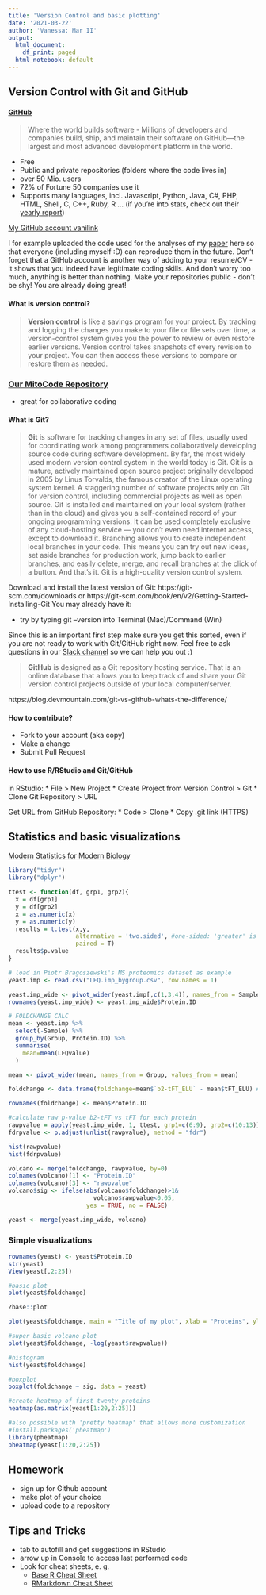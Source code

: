 ```yaml
---
title: 'Version Control and basic plotting'
date: '2021-03-22'
author: 'Vanessa: Mar II'
output:
  html_document:
    df_print: paged
  html_notebook: default
---
```


## Version Control with Git and GitHub

#### [GitHub](https://github.com/)

>Where the world builds software - 
Millions of developers and companies build, ship, and maintain their software on GitHub—the largest and most advanced development platform in the world.

* Free
* Public and private repositories (folders where the code lives in)
* over 50 Mio. users
* 72% of Fortune 50 companies use it
* Supports many languages, incl. Javascript, Python, Java, C#, PHP, HTML, Shell, C, C++, Ruby, R ... (if you're into stats, check out their [yearly report](https://octoverse.github.com/))

[My GitHub account vanilink](https://github.com/vanilink)

I for example uploaded the code used for the analyses of my [paper](doi.org/10.1038/s42255-020-00278-3) here so that everyone (including myself :D) can reproduce them in the future. Don't forget that a GitHub account is another way of adding to your resume/CV - it shows that you indeed have legitimate coding skills. And don't worry too much, anything is better than nothing. Make your repositories public - don't be shy! You are already doing great! 

#### What is version control?

> **Version control** is like a savings program for your project. By tracking and logging the changes you make to your file or file sets over time, a version-control system gives you the power to review or even restore earlier versions. Version control takes snapshots of every revision to your project. You can then access these versions to compare or restore them as needed.

### [Our MitoCode Repository](https://github.com/DatViseR/MitoCode_R_Workshops)

* great for collaborative coding

#### What is Git?

> **Git** is software for tracking changes in any set of files, usually used for coordinating work among programmers collaboratively developing source code during software development. By far, the most widely used modern version control system in the world today is Git. Git is a mature, actively maintained open source project originally developed in 2005 by Linus Torvalds, the famous creator of the Linux operating system kernel. A staggering number of software projects rely on Git for version control, including commercial projects as well as open source.
> Git is installed and maintained on your local system (rather than in the cloud) and gives you a self-contained record of your ongoing programming versions. It can be used completely exclusive of any cloud-hosting service — you don’t even need internet access, except to download it. Branching allows you to create independent local branches in your code. This means you can try out new ideas, set aside branches for production work, jump back to earlier branches, and easily delete, merge, and recall branches at the click of a button. And that’s it. Git is a high-quality version control system.

Download and install the latest version of Git: https://git-scm.com/downloads or https://git-scm.com/book/en/v2/Getting-Started-Installing-Git 
You may already have it:

* try by typing    git --version     into Terminal (Mac)/Command (Win)

Since this is an important first step make sure you get this sorted, even if you are not ready to work with Git/GitHub right now. Feel free to ask questions in our [Slack channel](https://join.slack.com/t/mitocodeworkspace/shared_invite/zt-o4q15mf8-ilwjxdnS0DjfFjp8jI92Aw) so we can help you out :) 

> **GitHub** is designed as a Git repository hosting service. That is an online database that allows you to keep track of and share your Git version control projects outside of your local computer/server.

https://blog.devmountain.com/git-vs-github-whats-the-difference/

#### How to contribute?

* Fork to your account (aka copy)
* Make a change
* Submit Pull Request


#### How to use R/RStudio and Git/GitHub

in RStudio:
* File > New Project
* Create Project from Version Control > Git
* Clone Git Repository > URL

Get URL from GitHub Repository:
* Code > Clone
* Copy .git link (HTTPS)


## Statistics and basic visualizations

[Modern Statistics for Modern Biology](https://www.huber.embl.de/msmb/Chap-Testing.html)

```r
library("tidyr")
library("dplyr")

ttest <- function(df, grp1, grp2){ 
  x = df[grp1]
  y = df[grp2]
  x = as.numeric(x)
  y = as.numeric(y)
  results = t.test(x,y, 
                   alternative = 'two.sided', #one-sided: 'greater' is x > y
                   paired = T)
  results$p.value
}

# load in Piotr Bragoszewski's MS proteomics dataset as example
yeast.imp <- read.csv("LFQ.imp_bygroup.csv", row.names = 1)

yeast.imp_wide <- pivot_wider(yeast.imp[,c(1,3,4)], names_from = Sample, values_from = LFQvalue)
rownames(yeast.imp_wide) <- yeast.imp_wide$Protein.ID

# FOLDCHANGE CALC
mean <- yeast.imp %>%
  select(-Sample) %>%
  group_by(Group, Protein.ID) %>%
  summarise(
    mean=mean(LFQvalue)
  )

mean <- pivot_wider(mean, names_from = Group, values_from = mean)

foldchange <- data.frame(foldchange=mean$`b2-tFT_ELU` - mean$tFT_ELU) # calculate FC as difference between log2 averages

rownames(foldchange) <- mean$Protein.ID

#calculate raw p-value b2-tFT vs tFT for each protein
rawpvalue = apply(yeast.imp_wide, 1, ttest, grp1=c(6:9), grp2=c(10:13))
fdrpvalue <- p.adjust(unlist(rawpvalue), method = "fdr")

hist(rawpvalue)
hist(fdrpvalue)

volcano <- merge(foldchange, rawpvalue, by=0)
colnames(volcano)[1] <- "Protein.ID"
colnames(volcano)[3] <- "rawpvalue"
volcano$sig <- ifelse(abs(volcano$foldchange)>1&
                        volcano$rawpvalue<0.05,
                      yes = TRUE, no = FALSE)

yeast <- merge(yeast.imp_wide, volcano)
```

### Simple visualizations

```r

rownames(yeast) <- yeast$Protein.ID
str(yeast)
View(yeast[,2:25])

#basic plot
plot(yeast$foldchange)

?base::plot

plot(yeast$foldchange, main = "Title of my plot", xlab = "Proteins", ylab = "Fold change")

#super basic volcano plot
plot(yeast$foldchange, -log(yeast$rawpvalue))

#histogram
hist(yeast$foldchange)

#boxplot
boxplot(foldchange ~ sig, data = yeast)

#create heatmap of first twenty proteins
heatmap(as.matrix(yeast[1:20,2:25]))

#also possible with 'pretty heatmap' that allows more customization
#install.packages('pheatmap')
library(pheatmap)
pheatmap(yeast[1:20,2:25])

```

## Homework

* sign up for Github account
* make plot of your choice
* upload code to a repository

## Tips and Tricks

* tab to autofill and get suggestions in RStudio
* arrow up in Console to access last performed code
* Look for cheat sheets, e. g. 
  + [Base R Cheat Sheet](https://rstudio.com/wp-content/uploads/2016/10/r-cheat-sheet-3.pdf)
  + [RMarkdown Cheat Sheet](https://rstudio.com/wp-content/uploads/2015/02/rmarkdown-cheatsheet.pdf)

